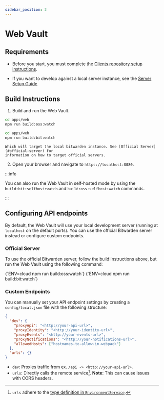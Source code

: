 ```yaml
---
sidebar_position: 2
---
```



# Web Vault

## Requirements

- Before you start, you must complete the [Clients repository setup instructions](../index.md).

- If you want to develop against a local server instance, see the
  [Server Setup Guide](../../server/guide.mdx).

## Build Instructions

<!-- prettier-ignore-start -->




1.  Build and run the Web Vault.

  <Community>

  ```bash
  cd apps/web
  npm run build:oss:watch
  ```

  </Community>

  <Bitwarden>

  ```bash
  cd apps/web
  npm run build:bit:watch
  ```

  </Bitwarden>

    Which will target the local bitwarden instance. See [Official Server](#official-server) for
    information on how to target official servers.

2.  Open your browser and navigate to `https://localhost:8080`.

:::info

You can also run the Web Vault in self-hosted mode by using the `build:bit:selfhost:watch` and
`build:oss:selfhost:watch` commands.

:::


<!-- prettier-ignore-end -->

## Configuring API endpoints

By default, the Web Vault will use your local development server (running at `localhost` on the
default ports). You can use the official Bitwarden server instead or configure custom endpoints.

### Official Server

To use the official Bitwarden server, follow the build instructions above, but run the Web Vault
using the following command:

<Tabs groupId="dev">
  <TabItem value="community" label="Community Developer" default>
    <CodeBlock language="bash">{`ENV=cloud npm run build:oss:watch`}</CodeBlock>
  </TabItem>
  <TabItem value="bitwarden" label="Bitwarden Developer">
    <CodeBlock language="bash">{`ENV=cloud npm run build:bit:watch`}</CodeBlock>
  </TabItem>
</Tabs>

### Custom Endpoints

You can manually set your API endpoint settings by creating a `config/local.json` file with the
following structure:

```json
{
  "dev": {
    "proxyApi": "<http://your-api-url>",
    "proxyIdentity": "<http://your-identity-url>",
    "proxyEvents": "<http://your-events-url>",
    "proxyNotifications": "<http://your-notifications-url>",
    "allowedHosts": ["hostnames-to-allow-in-webpack"]
  },
  "urls": {}
}
```

- `dev`: Proxies traffic from ex. `/api -> <http://your-api-url>`.
- `urls`: Directly calls the remote service[^1]. **Note:** This can cause issues with CORS headers.

[^1]:
    `urls` adhere to the
    [type definition in `EnvironmentService`](https://github.com/bitwarden/clients/blob/master/libs/common/src/abstractions/environment.service.ts).
